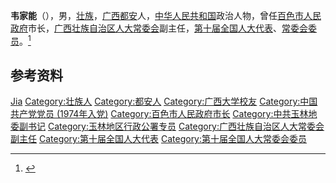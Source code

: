 '''韦家能'''（{{bd|1944年|11月|}}），男，[[壮族|壮族]]，[[广西|广西]][[都安|都安]]人，[[中华人民共和国|中华人民共和国]]政治人物，曾任[[百色市人民政府|百色市人民政府]]市长，[[广西壮族自治区人大常委会|广西壮族自治区人大常委会]]副主任，[[第十届全国人大代表|第十届全国人大代表]]、[[第十届全国人民代表大会常务委员会|常委会委员]]。<ref>{{Cite book|title=中华人民共和国职官志|author=何虎生, 李耀东, 向常福主编|publisher=中国社会出版社|year=2003|isbn=9787800883934|location=北京|pages=}}</ref>

== 参考资料 ==
{{reflist}}

{{中国人物小作品}}

{{Authority control}}
{{DEFAULTSORT:Wei韦}}
[[Category:韦姓|Jia]]
[[Category:壮族人|Category:壮族人]]
[[Category:都安人|Category:都安人]]
[[Category:广西大学校友|Category:广西大学校友]]
[[Category:中国共产党党员_(1974年入党)|Category:中国共产党党员 (1974年入党)]]
[[Category:百色市人民政府市长|Category:百色市人民政府市长]]
[[Category:中共玉林地委副书记|Category:中共玉林地委副书记]]
[[Category:玉林地区行政公署专员|Category:玉林地区行政公署专员]]
[[Category:广西壮族自治区人大常委会副主任|Category:广西壮族自治区人大常委会副主任]]
[[Category:第十届全国人大代表|Category:第十届全国人大代表]]
[[Category:第十届全国人大常委会委员|Category:第十届全国人大常委会委员]]
